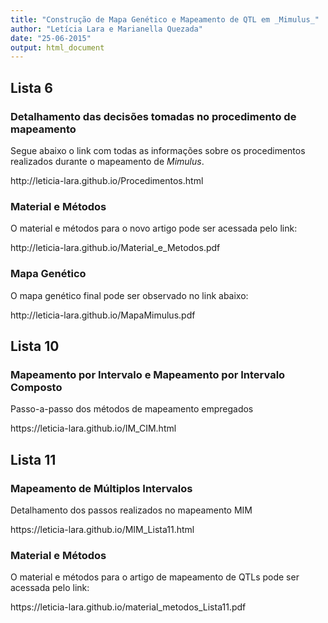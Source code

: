```yaml
---
title: "Construção de Mapa Genético e Mapeamento de QTL em _Mimulus_"
author: "Letícia Lara e Marianella Quezada"
date: "25-06-2015"
output: html_document
---
```


## Lista 6

### Detalhamento das decisões tomadas no procedimento de mapeamento

Segue abaixo o link com todas as informações sobre os procedimentos realizados durante o mapeamento de _Mimulus_.

http://leticia-lara.github.io/Procedimentos.html


### Material e Métodos

O material e métodos para o novo artigo pode ser acessada pelo link:

http://leticia-lara.github.io/Material_e_Metodos.pdf


### Mapa Genético

O mapa genético final pode ser observado no link abaixo:

http://leticia-lara.github.io/MapaMimulus.pdf


## Lista 10

### Mapeamento por Intervalo e Mapeamento por Intervalo Composto

Passo-a-passo dos métodos de mapeamento empregados 

https://leticia-lara.github.io/IM_CIM.html


## Lista 11

### Mapeamento de Múltiplos Intervalos

Detalhamento dos passos realizados no mapeamento MIM

https://leticia-lara.github.io/MIM_Lista11.html

### Material e Métodos

O material e métodos para o artigo de mapeamento de QTLs pode ser acessada pelo link:

https://leticia-lara.github.io/material_metodos_Lista11.pdf







